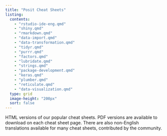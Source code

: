```yaml
---
title: "Posit Cheat Sheets"
listing:
  contents:
    - "rstudio-ide-eng.qmd"
    - "shiny.qmd"
    - "rmarkdown.qmd"
    - "data-import.qmd"
    - "data-transformation.qmd"
    - "tidyr.qmd"
    - "purrr.qmd"
    - "factors.qmd"
    - "lubridate.qmd"
    - "strings.qmd"
    - "package-development.qmd"
    - "keras.qmd"
    - "plumber.qmd"
    - "reticulate.qmd"
    - "data-visualization.qmd"
  type: grid
  image-height: "200px"
  sort: false
---
```


HTML versions of our popular cheat sheets.
PDF versions are available to download on each cheat sheet page.
There are also non-English translations available for many cheat sheets, contributed by the community.
